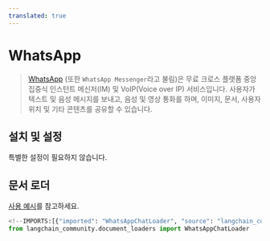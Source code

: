 ```yaml
---
translated: true
---
```


# WhatsApp

>[WhatsApp](https://www.whatsapp.com/) (또한 `WhatsApp Messenger`라고 불림)은 무료 크로스 플랫폼 중앙 집중식 인스턴트 메신저(IM) 및 VoIP(Voice over IP) 서비스입니다. 사용자가 텍스트 및 음성 메시지를 보내고, 음성 및 영상 통화를 하며, 이미지, 문서, 사용자 위치 및 기타 콘텐츠를 공유할 수 있습니다.

## 설치 및 설정

특별한 설정이 필요하지 않습니다.

## 문서 로더

[사용 예시](/docs/integrations/document_loaders/whatsapp_chat)를 참고하세요.

```python
<!--IMPORTS:[{"imported": "WhatsAppChatLoader", "source": "langchain_community.document_loaders", "docs": "https://api.python.langchain.com/en/latest/document_loaders/langchain_community.document_loaders.whatsapp_chat.WhatsAppChatLoader.html", "title": "WhatsApp"}]-->
from langchain_community.document_loaders import WhatsAppChatLoader
```
